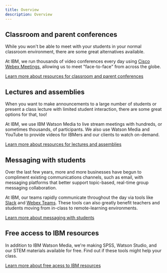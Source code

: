 ```yaml
---
title: Overview
description: Overview
---
```


<Row className="title-with-text">
  <Column colMd={2} colLg={4}>

## Classroom and parent conferences

  </Column>
  <Column colMd={6} colLg={8}>

While you won't be able to meet with your students in your normal classroom environment, there are some great alternatives available.

At IBM, we run thousands of video conferences every day using [Cisco Webex Meetings](https://www.webex.com/webexremoteedu.html), allowing us to meet "face-to-face" from across the globe.

[Learn more about resources for classroom and parent conferences](/tools-and-resources/classroom-and-parent-resources)

  </Column>
</Row>

<Row className="title-with-text">
  <Column colMd={2} colLg={4}>

## Lectures and assemblies

  </Column>
  <Column colMd={6} colLg={8}>

When you want to make announcements to a large number of students or present a class lecture with limited student interaction, there are some great options for that, too!

At IBM, we use IBM Watson Media to live stream meetings with hundreds, or sometimes thousands, of participants. We also use Watson Media and YouTube to provide videos for IBMers and our clients to watch on-demand.

[Learn more about resources for lectures and assemblies](/tools-and-resources/lectures-and-assemblies)

  </Column>
</Row>
<Row className="title-with-text">
  <Column colMd={2} colLg={4}>

## Messaging with students

  </Column>
  <Column colMd={6} colLg={8}>

Over the last few years, more and more businesses have begun to compliment existing communications channels, such as email, with messaging platforms that better support topic-based, real-time group messaging collaboration.

At IBM, our teams rapidly communicate throughout the day via tools like [Slack](https://slack.com/pricing/free) and [Webex Teams](https://www.webex.com/pricing/index.html). These tools can also greatly benefit teachers and students moving from in-class to remote-learning environments.

[Learn more about messaging with students](/tools-and-resources/mesaging-with-students)

  </Column>
</Row>
<Row className="title-with-text">
  <Column colMd={2} colLg={4}>

## Free access to IBM resources

</Column>
  <Column colMd={6} colLg={8}>

In addition to IBM Watson Media, we're making SPSS, Watson Studio, and our STEM materials available for free. Find out if these tools might help your class.

[Learn more about free acess to IBM resources](/tools-and-resources/ibm-resources)

  </Column>
</Row>
